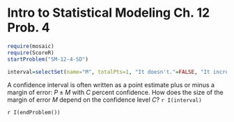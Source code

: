 Intro to Statistical Modeling Ch. 12 Prob. 4
========================================================
```r
require(mosaic)
require(ScoreR)
startProblem("SM-12-4-SD")
```

```r
interval=selectSet(name="M", totalPts=1, "It doesn't."=FALSE, "It increases as C increases."=TRUE, "It decreases as C increases."=FALSE)
```
A confidence interval is often written as a point estimate plus or minus a margin of error: $P \pm M$ with $C$ percent confidence. How does the size of the margin of error $M$ depend on the confidence level $C$? `r I(interval)`

`r I(endProblem())`
